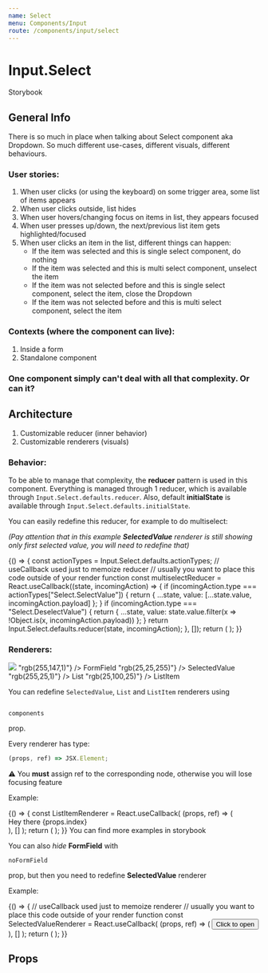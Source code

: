 ```yaml
---
name: Select
menu: Components/Input
route: /components/input/select
---
```



# Input.Select

<Link
  external
  to="https://nordnet.github.io/ui/?path=/story/molecules-input-select--default"
>
  Storybook
</Link>

## General Info

There is so much in place when talking about Select component aka Dropdown.
So much different use-cases, different visuals, different behaviours.

### User stories:

1. When user clicks (or using the keyboard) on some trigger area, some list of items appears
1. When user clicks outside, list hides
1. When user hovers/changing focus on items in list, they appears focused
1. When user presses up/down, the next/previous list item gets highlighted/focused
1. When user clicks an item in the list, different things can happen:
   - If the item was selected and this is single select component, do nothing
   - If the item was selected and this is multi select component, unselect the item
   - If the item was not selected before and this is single select component, select the item, close the Dropdown
   - If the item was not selected before and this is multi select component, select the item

### Contexts (where the component can live):

1. Inside a form
1. Standalone component

### One component simply can't deal with all that complexity. Or can it?

## Architecture

1. Customizable reducer (inner behavior)
1. Customizable renderers (visuals)

### Behavior:

To be able to manage that complexity, the **reducer** pattern is used in this component.
Everything is managed through 1 reducer, which is available through `Input.Select.defaults.reducer`.
Also, default **initialState** is available through `Input.Select.defaults.initialState`.

You can easily redefine this reducer, for example to do multiselect:

<i>(Pay attention that in this example <b>SelectedValue</b> renderer is still showing only first selected value, you will need to redefine that)</i>

<Playground>
  {() => {
    const actionTypes = Input.Select.defaults.actionTypes;
    // useCallback used just to memoize reducer
    // usually you want to place this code outside of your render function
    const multiselectReducer = React.useCallback((state, incomingAction) => {
      if (incomingAction.type === actionTypes["Select.SelectValue"]) {
        return {
          ...state,
          value: [...state.value, incomingAction.payload]
        };
      }
      if (incomingAction.type === "Select.DeselectValue") {
        return {
          ...state,
          value: state.value.filter(x => !Object.is(x, incomingAction.payload))
        };
      }
      return Input.Select.defaults.reducer(state, incomingAction);
    }, []);
    return (
      <Input.Select
        reducer={multiselectReducer}
        options={[{ label: "First", value: 1 }, { label: "Second", value: 2 }]}
        label="Multiselect"
        width="300px"
        placeholder="Select account"
      />
    );
  }}
</Playground>

### Renderers:

<Flexbox container>
  <Flexbox item>
    <img src={Renderers} />
  </Flexbox>
  <Flexbox item container>
    <Flexbox container direction="column">
      <Flexbox item container alignItems="center" gutter={2}>
        <Icon.SolidCircle color={t => "rgb(255,147,1)"} /> FormField
      </Flexbox>
      <Flexbox item container alignItems="center" gutter={2}>
        <Icon.SolidCircle color={t => "rgb(25,25,255)"} /> SelectedValue
      </Flexbox>
      <Flexbox item container alignItems="center" gutter={2}>
        <Icon.SolidCircle color={t => "rgb(255,25,1)"} /> List
      </Flexbox>
      <Flexbox item container alignItems="center" gutter={2}>
        <Icon.SolidCircle color={t => "rgb(25,100,25)"} /> ListItem
      </Flexbox>
    </Flexbox>
  </Flexbox>
</Flexbox>

You can redefine `SelectedValue`, `List` and `ListItem` renderers using

```

components
```

prop.

Every renderer has type:

```typescript
(props, ref) => JSX.Element;
```

⚠️ You **must** assign ref to the corresponding node, otherwise you will lose focusing feature

Example:

<Playground>
  {() => {
    const ListItemRenderer = React.useCallback(
      (props, ref) => (
        <div ref={ref} tabIndex={-1}>
          Hey there {props.index}
        </div>
      ),
      []
    );
    return (
      <Input.Select
        components={{
          ListItem: ListItemRenderer
        }}
        options={[{ label: "1", value: 1 }, { label: "2", value: 2 }]}
      />
    );
  }}
</Playground>

<Link
  external
  to="https://nordnet.github.io/ui/?path=/story/molecules-input-select--custom-selectedvalue-and-listitem-renderer"
>
  You can find more examples in storybook
</Link>

You can also _hide_ **FormField** with

```JSX
noFormField
```

prop, but then you need to redefine **SelectedValue** renderer

Example:

<Playground>
  {() => {
    // useCallback used just to memoize renderer
    // usually you want to place this code outside of your render function
    const SelectedValueRenderer = React.useCallback(
      (props, ref) => (
        <button ref={ref} tabIndex={-1}>
          Click to open
        </button>
      ),
      []
    );
    return (
      <Input.Select
        components={{
          SelectedValue: SelectedValueRenderer
        }}
        noFormField
        options={[
          { label: "First item", value: 1 },
          { label: "Second item", value: 2 }
        ]}
      />
    );
  }}
</Playground>

## Props

<Props of={Select} isToggle={false} />
